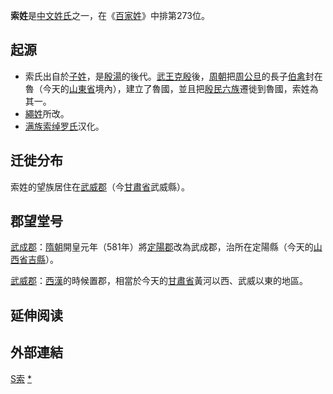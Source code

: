 {{姓氏
|姓氏=索
|拼音=Suǒ
|中国大陆=Suo
|南京官話=so<sup>5</sup>
|台湾=So
|香港=
|澳门=
|新加坡=
|马来西亚=
|越南=Tác
|韩国=삭
|反切=蘇各切
|同音字=
|堂号=
|郡望=[[武威郡|武威郡]]
}}

'''索姓'''是[[中文姓氏|中文姓氏]]之一，在《[[百家姓|百家姓]]》中排第273位。

==起源==
*索氏出自於[[子姓|子姓]]，是[[殷湯|殷湯]]的後代。[[武王克殷|武王克殷]]後，[[周朝|周朝]]把[[周公旦|周公旦]]的長子[[伯禽|伯禽]]封在魯（今天的[[山東省|山東省]]境內），建立了魯國，並且把[[殷民六族|殷民六族]]遷徙到魯國，索姓為其一。
*[[繩姓|繩姓]]所改。
*[[满族|满族]][[索绰罗氏|索绰罗氏]]汉化。

==迁徙分布==
索姓的望族居住在[[武威郡|武威郡]]（今[[甘肅省|甘肅省]]武威縣）。

==郡望堂号==
[[武成郡|武成郡]]：[[隋朝|隋朝]]開皇元年（581年）將[[定陽郡|定陽郡]]改為武成郡，治所在定陽縣（今天的[[山西省|山西省]][[吉縣|吉縣]]）。

[[武威郡|武威郡]]：[[西漢|西漢]]的時候置郡，相當於今天的[[甘肅省|甘肅省]]黃河以西、武威以東的地區。

== 延伸阅读 ==
{{Wikisource further reading}}

==外部連結==

{{姓氏小作品}}

[[Category:漢姓|S索]]
[[Category:索姓|*]]